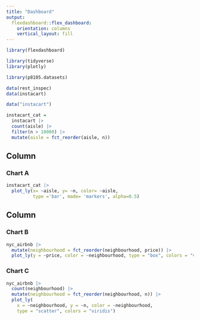```yaml
---
title: "Dashboard"
output: 
  flexdashboard::flex_dashboard:
    orientation: columns
    vertical_layout: fill
---
```


```r
library(flexdashboard)

library(tidyverse)
library(plotly)

library(p8105.datasets)

data(rest_inspec)
data(instacart)
```

```r
data("instacart")

instacart_cat = 
  instacart |> 
  count(aisle) |> 
  filter(n > 10000) |> 
  mutate(aisle = fct_reorder(aisle, n))
```


Column {data-width=350}
-----------------------------------------------------------------------

### Chart A

```r
instacart_cat |> 
  plot_ly(x= ~aisle, y= ~n, color= ~aisle,
          type ='bar', made= 'markers', alpha=0.5)
```

Column {data-width=350}
-----------------------------------------------------------------------

### Chart B

```r
nyc_airbnb |> 
  mutate(neighbourhood = fct_reorder(neighbourhood, price)) |> 
  plot_ly(y = ~price, color = ~neighbourhood, type = "box", colors = "viridis")
```

### Chart C

```r
nyc_airbnb |> 
  count(neighbourhood) |> 
  mutate(neighbourhood = fct_reorder(neighbourhood, n)) |> 
  plot_ly(
    x = ~neighbourhood, y = ~n, color = ~neighbourhood,
    type = "scatter", colors = "viridis")
```

